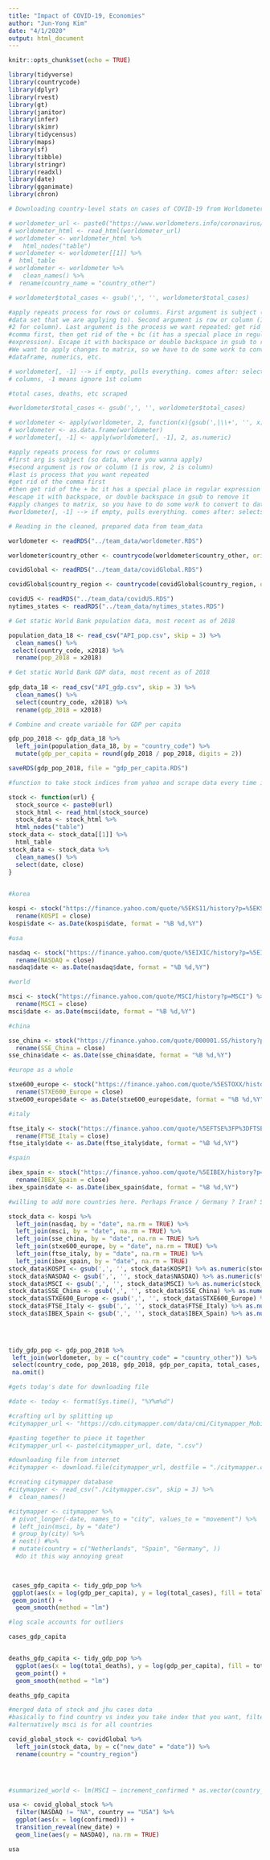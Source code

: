 ```yaml
---
title: "Impact of COVID-19, Economies"
author: "Jun-Yong Kim"
date: "4/1/2020"
output: html_document
---
```


```r
knitr::opts_chunk$set(echo = TRUE)

library(tidyverse)
library(countrycode)
library(dplyr)
library(rvest)
library(gt)
library(janitor)
library(infer)
library(skimr)
library(tidycensus)
library(maps)
library(sf)
library(tibble)
library(stringr)
library(readxl)
library(date)
library(gganimate)
library(chron)
```

```r

# Downloading country-level stats on cases of COVID-19 from Worldometers

# worldometer_url <- paste0("https://www.worldometers.info/coronavirus/")
# worldometer_html <- read_html(worldometer_url)
# worldometer <- worldometer_html %>% 
#   html_nodes("table")
# worldometer <- worldometer[[1]] %>% 
#  html_table
# worldometer <- worldometer %>% 
#   clean_names() %>% 
#  rename(country_name = "country_other")

# worldometer$total_cases <- gsub(',', '', worldometer$total_cases)

#apply repeats process for rows or columns. First argument is subject (so the
#data set that we are applying to). Second argument is row or column (1 for row,
#2 for column). Last argument is the process we want repeated: get rid of the
#comma first, then get rid of the + bc (it has a special place in regular
#expression). Escape it with backspace or double backspace in gsub to remove it.
#We want to apply changes to matrix, so we have to do some work to convert to
#dataframe, numerics, etc. 

# worldometer[, -1] --> if empty, pulls everything. comes after: selects
# columns, -1 means ignore 1st column

#total cases, deaths, etc scraped

#worldometer$total_cases <- gsub(',', '', worldometer$total_cases)

# worldometer <- apply(worldometer, 2, function(x){gsub(',|\\+', '', x)})
# worldometer <- as.data.frame(worldometer)
# worldometer[, -1] <- apply(worldometer[, -1], 2, as.numeric)

#apply repeats process for rows or columns 
#first arg is subject (so data, where you wanna apply)
#second argument is row or column (1 is row, 2 is column)
#last is process that you want repeated 
#get rid of the comma first
#then get rid of the + bc it has a special place in regular expression
#escape it with backspace, or double backspace in gsub to remove it 
#apply changes to matrix, so you have to do some work to convert to dataframe, numerics, etc 
#worldometer[, -1] --> if empty, pulls everything. comes after: selects columns, -1 means ignore 1st column 

# Reading in the cleaned, prepared data from team_data

worldometer <- readRDS("../team_data/worldometer.RDS")

worldometer$country_other <- countrycode(worldometer$country_other, origin = "country.name", destination = "iso3c", warn = TRUE)

covidGlobal <- readRDS("../team_data/covidGlobal.RDS")

covidGlobal$country_region <- countrycode(covidGlobal$country_region, origin = "country.name", destination = "iso3c", warn = TRUE)

covidUS <- readRDS("../team_data/covidUS.RDS")
nytimes_states <- readRDS("../team_data/nytimes_states.RDS")
```


```r

# Get static World Bank population data, most recent as of 2018

population_data_18 <- read_csv("API_pop.csv", skip = 3) %>% 
  clean_names() %>% 
 select(country_code, x2018) %>% 
  rename(pop_2018 = x2018)

# Get static World Bank GDP data, most recent as of 2018
  
gdp_data_18 <- read_csv("API_gdp.csv", skip = 3) %>%
  clean_names() %>% 
  select(country_code, x2018) %>% 
  rename(gdp_2018 = x2018)

# Combine and create variable for GDP per capita

gdp_pop_2018 <- gdp_data_18 %>% 
  left_join(population_data_18, by = "country_code") %>% 
  mutate(gdp_per_capita = round(gdp_2018 / pop_2018, digits = 2))

saveRDS(gdp_pop_2018, file = "gdp_per_capita.RDS")
```

```r

#function to take stock indices from yahoo and scrape data every time its run (updated daily)

stock <- function(url) {
  stock_source <- paste0(url)
  stock_html <- read_html(stock_source)
  stock_data <- stock_html %>% 
  html_nodes("table")
stock_data <- stock_data[[1]] %>% 
  html_table
stock_data <- stock_data %>% 
  clean_names() %>% 
  select(date, close)
}

  
#korea

kospi <- stock("https://finance.yahoo.com/quote/%5EKS11/history?p=%5EKS11") %>% 
  rename(KOSPI = close)
kospi$date <- as.Date(kospi$date, format = "%B %d,%Y") 

#usa

nasdaq <- stock("https://finance.yahoo.com/quote/%5EIXIC/history?p=%5EIXIC") %>% 
  rename(NASDAQ = close)
nasdaq$date <- as.Date(nasdaq$date, format = "%B %d,%Y") 

#world

msci <- stock("https://finance.yahoo.com/quote/MSCI/history?p=MSCI") %>% 
  rename(MSCI = close)
msci$date <- as.Date(msci$date, format = "%B %d,%Y") 

#china

sse_china <- stock("https://finance.yahoo.com/quote/000001.SS/history?p=000001.SS") %>% 
  rename(SSE_China = close)
sse_china$date <- as.Date(sse_china$date, format = "%B %d,%Y") 

#europe as a whole 

stxe600_europe <- stock("https://finance.yahoo.com/quote/%5ESTOXX/history?p=%5ESTOXX") %>% 
  rename(STXE600_Europe = close)
stxe600_europe$date <- as.Date(stxe600_europe$date, format = "%B %d,%Y") 

#italy

ftse_italy <- stock("https://finance.yahoo.com/quote/%5EFTSE%3FP%3DFTSE/history/") %>% 
  rename(FTSE_Italy = close)
ftse_italy$date <- as.Date(ftse_italy$date, format = "%B %d,%Y") 

#spain

ibex_spain <- stock("https://finance.yahoo.com/quote/%5EIBEX/history?p=%5EIBEX") %>% 
  rename(IBEX_Spain = close)
ibex_spain$date <- as.Date(ibex_spain$date, format = "%B %d,%Y") 

#willing to add more countries here. Perhaps France / Germany ? Iran? Singapore? 

stock_data <- kospi %>% 
  left_join(nasdaq, by = "date", na.rm = TRUE) %>% 
  left_join(msci, by = "date", na.rm = TRUE) %>% 
  left_join(sse_china, by = "date", na.rm = TRUE) %>% 
  left_join(stxe600_europe, by = "date", na.rm = TRUE) %>% 
  left_join(ftse_italy, by = "date", na.rm = TRUE) %>% 
  left_join(ibex_spain, by = "date", na.rm = TRUE) 
stock_data$KOSPI <- gsub(',', '', stock_data$KOSPI) %>% as.numeric(stock_data$KOSPI)
stock_data$NASDAQ <- gsub(',', '', stock_data$NASDAQ) %>% as.numeric(stock_data$NASDAQ)
stock_data$MSCI <- gsub(',', '', stock_data$MSCI) %>% as.numeric(stock_data$MSCI)
stock_data$SSE_China <- gsub(',', '', stock_data$SSE_China) %>% as.numeric(stock_data$SSE_China)
stock_data$STXE600_Europe <- gsub(',', '', stock_data$STXE600_Europe) %>% as.numeric(stock_data$STXE600_Europe)
stock_data$FTSE_Italy <- gsub(',', '', stock_data$FTSE_Italy) %>% as.numeric(stock_data$FTSE_Italy)
stock_data$IBEX_Spain <- gsub(',', '', stock_data$IBEX_Spain) %>% as.numeric(stock_data$IBEX_Spain)

  
  
```


```r


tidy_gdp_pop <- gdp_pop_2018 %>% 
 left_join(worldometer, by = c("country_code" = "country_other")) %>% 
 select(country_code, pop_2018, gdp_2018, gdp_per_capita, total_cases, total_deaths, total_recovered) %>% 
 na.omit()


```

```r

#gets today's date for downloading file

#date <- today <- format(Sys.time(), "%Y%m%d")

#crafting url by splitting up 
#citymapper_url <- "https://cdn.citymapper.com/data/cmi/Citymapper_Mobility_Index_"

#pasting together to piece it together 
#citymapper_url <- paste(citymapper_url, date, ".csv")

#downloading file from internet
#citymapper <- download.file(citymapper_url, destfile = "./citymapper.csv", quiet = TRUE)

#creating citymapper database
#citymapper <- read_csv("./citymapper.csv", skip = 3) %>% 
#  clean_names()

#citymapper <- citymapper %>% 
 # pivot_longer(-date, names_to = "city", values_to = "movement") %>%
 # left_join(msci, by = "date")
 # group_by(city) %>% 
 # nest() #%>% 
 # mutate(country = c("Netherlands", "Spain", "Germany", ))
  #do it this way annoying great

  
```

```r

 cases_gdp_capita <- tidy_gdp_pop %>% 
 ggplot(aes(x = log(gdp_per_capita), y = log(total_cases), fill = total_deaths)) + 
 geom_point() + 
  geom_smooth(method = "lm")

#log scale accounts for outliers 

cases_gdp_capita


deaths_gdp_capita <- tidy_gdp_pop %>% 
  ggplot(aes(x = log(total_deaths), y = log(gdp_per_capita), fill = total_deaths)) + 
  geom_point() + 
  geom_smooth(method = "lm")

deaths_gdp_capita

#merged data of stock and jhu cases data 
#basically to find country vs index you take index that you want, filter countries for stock, then go 
#alternatively msci is for all countries

covid_global_stock <- covidGlobal %>% 
  left_join(stock_data, by = c("new_date" = "date")) %>% 
  rename(country = "country_region")



            
#summarized_world <- lm(MSCI ~ increment_confirmed * as.vector(country_region), data = covid_global_stock)


```


```r

usa <- covid_global_stock %>%
  filter(NASDAQ != "NA", country == "USA") %>%
  ggplot(aes(x = log(confirmed))) +
  transition_reveal(new_date) + 
  geom_line(aes(y = NASDAQ), na.rm = TRUE) 

usa

```
